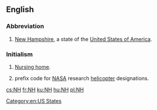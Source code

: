 {{also|nH}}
==English==

===Abbreviation===
{{head|en|abbreviation}}

# {{context|US|lang=en}} [[New Hampshire]], a state of the [[United States of America]].

===Initialism===
{{head|en|initialism}}

# [[nursing home|Nursing home]].
# {{context|US|aviation|lang=en}} prefix code for [[NASA]] research [[helicopter]] designations.

[[Category:en:US States]]

[[cs:NH]]
[[fr:NH]]
[[ku:NH]]
[[hu:NH]]
[[pl:NH]]